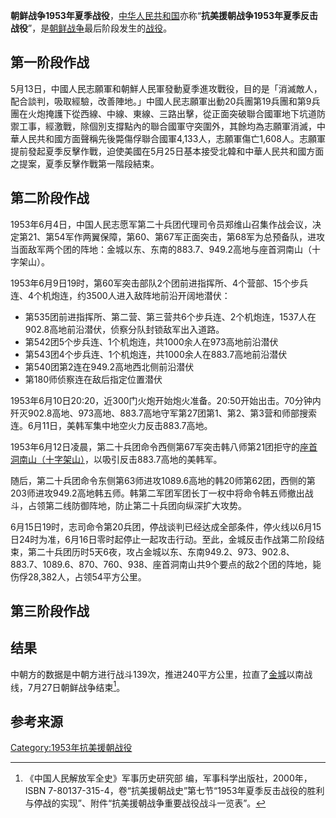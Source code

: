{{noteTA
|T=zh-cn:朝鲜战争1953年夏季战役; zh-sg:韓戰1953年夏季戰役; zh-tw:韓戰1953年夏季戰役; zh-hk:韓戰1953年夏季戰役
|1=zh:北朝鲜; zh-hans:朝鲜; zh-hant:北韓;
|2=zh:南朝鲜; zh-hans:韩国; zh-hant:南韓;
|4=zh-hans:朝鲜半岛; zh-hant:朝鮮半島;
|5=zh-hans:朝鲜民主主义人民共和国; zh-hant:朝鮮民主主義人民共和國;
|6=zh:南北朝鲜; zh-hans:朝鲜半岛南北; zh-hant:南北韓;
|8=zh-hans:朝鲜军事; zh-hant:北韓軍事;
|9=zh-hans:韩国国军; zh-hant:韓國國軍;
|10=zh-hans:朝鲜战场; zh-hant:韓國戰場;
|11=zh-hans:朝鲜民族; zh-hant:韓民族;
|12=zh:朝鲜半岛北部地区; zh-hans:朝鲜半岛北部; zh-hant:北韓地區;
|13=zh:朝鲜半岛南部地区; zh-hans:朝鲜半岛南部; zh-hant:南韓地區;
}}
{{Infobox Military Conflict
|campaign=
|image=
|caption=
|conflict=朝鲜战争1953年夏季战役
|date=1953年5月13日－7月27日
|place=三八线附近
|result=
|combatant1=[[中国人民志愿军|中国人民志愿军]]、[[朝鲜军事|朝鲜人民军]]
|combatant2=[[联合国军_(朝鲜战争)|联合国军]]
|commander1=
|commander2=
|strength1=
|strength2=
|casualties1=54215<ref name="国防大学">《中国人民志愿军战史》国防大学战史简编编写组，国防大学出版社，1992年08月，ISBN 7506519313，第七节“一九五三年夏季反击战役”。</ref>
|casualties2=（中朝方估计）123，341<ref name="军事科学院" />
|}}

'''朝鲜战争1953年夏季战役'''，[[中华人民共和国|中华人民共和国]]亦称“'''抗美援朝战争1953年夏季反击战役'''”，是[[朝鲜战争|朝鲜战争]]最后阶段发生的[[战役|战役]]。
==第一阶段作战==

5月13日，中國人民志願軍和朝鮮人民軍發動夏季進攻戰役，目的是「消滅敵人，配合談判，吸取經驗，改善陣地。」中國人民志願軍出動20兵團第19兵團和第9兵團在火炮掩護下從西線、中線、東線、三路出擊，從正面突破聯合國軍地下坑道防禦工事，經激戰，除個別支撐點內的聯合國軍守突圍外，其餘均為志願軍消滅，中華人民共和國方面聲稱先後斃傷俘聯合國軍4,133人，志願軍傷亡1,608人。志願軍提前發起夏季反擊作戰，迫使美國在5月25日基本接受北韓和中華人民共和國方面之提案，夏季反擊作戰第一階段結束。

==第二阶段作战==
1953年6月4日，中国人民志愿军第二十兵团代理司令员郑维山召集作战会议，决定第21、第54军作两翼保障，第60、第67军正面突击，第68军为总预备队，进攻当面敌军两个团的阵地：金城以东、东南的883.7、949.2高地与座首洞南山（十字架山）。

1953年6月9日19时，第60军突击部队2个团前进指挥所、4个营部、15个步兵连、4个机炮连，约3500人进入敌阵地前沿开阔地潜伏：
* 第535团前进指挥所、第二营、第三营共6个步兵连、2个机炮连，1537人在902.8高地前沿潜伏，侦察分队封锁敌军出入道路。
* 第542团5个步兵连、1个机炮连，共1000余人在973高地前沿潜伏
* 第543团4个步兵连、1个机炮连，共1000余人在883.7高地前沿潜伏
* 第540团第2连在949.2高地西北侧前沿潜伏
* 第180师侦察连在敌后指定位置潜伏
1953年6月10日20:20，近300门火炮开始炮火准备。20:50开始出击。70分钟内歼灭902.8高地、973高地、883.7高地守军第27团第1、第2、第3营和师部搜索连。6月11日，美韩军集中地空火力反击883.7高地。

1953年6月12日凌晨，第二十兵团命令西侧第67军突击韩八师第21团拒守的[[座首洞南山战斗|座首洞南山（十字架山）]]，以吸引反击883.7高地的美韩军。

随后，第二十兵团命令东侧第63师进攻1089.6高地的韩20师第62团，西侧的第203师进攻949.2高地韩五师。韩第二军团军团长丁一权中将命令韩五师撤出战斗，占领第二线防御阵地，防止第二十兵团向纵深扩大攻势。

6月15日19时，志司命令第20兵团，停战谈判已经达成全部条件，停火线以6月15日24时为准，6月16日零时起停止一起攻击行动。至此，金城反击作战第二阶段结束，第二十兵团历时5天6夜，攻占金城以东、东南949.2、973、902.8、883.7、1089.6、870、760、938、座首洞南山共9个要点的敌2个团的阵地，毙伤俘28,382人，占领54平方公里。
==第三阶段作战==
{{main|金城战役}}
==结果==
中朝方的数据是中朝方进行战斗139次，推进240平方公里，拉直了[[金城郡_(朝鮮半島)|金城]]以南战线，7月27日朝鲜战争结束<ref name="军事科学院">《中国人民解放军全史》军事历史研究部 编，军事科学出版社，2000年，ISBN 7-80137-315-4，卷“抗美援朝战史”第七节“1953年夏季反击战役的胜利与停战的实现”、附件“抗美援朝战争重要战役战斗一览表”。</ref>。

== 参考来源 ==
{{reflist}}

{{朝鲜战争}}
[[Category:1953年抗美援朝战役|Category:1953年抗美援朝战役]]